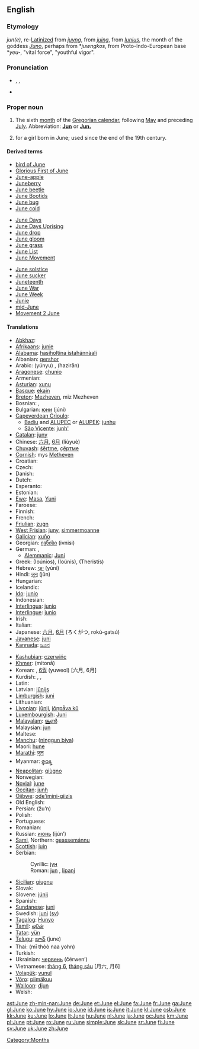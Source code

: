 {{see|june}}
==English==

===Etymology===
{{ME.}} ''jun(e)'', re-[[Latinize]]d from {{ME.}} ''[[juyng]]'', from {{OF.}} ''[[juing]]'', from {{L.}} ''[[Iunius]]'', the month of the goddess ''[[Juno]]'', perhaps from {{PIE.}} *''juwngkos'', from Proto-Indo-European base *''yeu-'', "vital force", "youthful vigor".

===Pronunciation===
* {{enPR|jo͞on}}, {{IPA|/dʒuːn/}}, {{SAMPA|/dZu:n/}}
* {{audio|en-us-June.ogg|Audio (US)}}
*: {{rhymes|uːn}}

===Proper noun===
{{en-proper noun|s|-}}

# The sixth [[month]] of the [[Gregorian calendar]], following [[May]] and preceding [[July]]. Abbreviation: '''[[Jun]]''' or '''[[Jun.]]'''
# {{given name|female}} for a girl born in June; used since the end of the 19th century.

====Derived terms====
{{top3}}
* [[bird of June]]
* [[Glorious First of June]]
* [[June-apple]]
* [[Juneberry]]
* [[June beetle]]
* [[June Bootids]]
* [[June bug]]
* [[June cold]]
{{mid3}}
* [[June Days]]
* [[June Days Uprising]]
* [[June drop]]
* [[June gloom]]
* [[June grass]]
* [[June List]]
* [[June Movement]]
{{mid3}}
* [[June solstice]]
* [[June sucker]]
* [[Juneteenth]]
* [[June War]]
* [[June Week]]
* [[Junie]]
* [[mid-June]]
* [[w:Movement 2 June|Movement 2 June]]
{{bottom}}

====Translations====
{{trans-top|sixth month of the Gregorian calendar}}
* [[Abkhaz]]: {{Cyrl|[[рашәара]]}} {{IPAchar|(rašwara)}}
* [[Afrikaans]]: [[junie]]
* [[Alabama]]: [[hasiholtina istahánnàali]]
* Albanian: [[qershor]]
* Arabic: {{Arab|[[يونيو|يُونْيُو]]}} (yúnyu) {{m}}, {{Arab|[[حزيران|حَزيرانٌ]]}} (ħazirān) {{m}}
* [[Aragonese]]: [[chunio]]
* Armenian: {{t+|hy|հունիս|sc=Hayeren|xs=Armenian}}
* [[Asturian]]: [[xunu]]
* [[Basque]]: [[ekain]]
* [[Breton]]: [[Mezheven]], miz Mezheven
* Bosnian: {{t-|bs|juni|m}}, {{t-|bs|jun|m}}
* Bulgarian: [[юни]] (júni) {{m}}
* [[Capeverdean Crioulo]]:
** [[Badiu]] and [[ALUPEC]] or [[ALUPEK]]: [[junhu]]
** [[São Vicente]]: [[junh']]
* [[Catalan]]: [[juny]] {{m}}
* Chinese: [[六月]], [[6月]] (liùyuè)
* [[Chuvash]]: [[śěrtme]], [[çĕртме]]
* [[Cornish]]: mys [[Metheven]]
* Croatian: {{t+|hr|lipanj}}
* Czech: {{t-|cs|červen|m}}
* Danish: {{t+|da|juni}}
* Dutch: {{t+|nl|juni}}
* Esperanto: {{t+|eo|junio|xs=Esperanto}}
* Estonian: {{t+|et|juuni}}
* [[Ewe]]: [[Masa]], [[Yuni]]
* Faroese: {{t-|fo|juni|xs=Faroese}}
* Finnish: {{t+|fi|kesäkuu}}
* French: {{t+|fr|juin|m}}
* [[Friulian]]: [[zugn]] {{m}}
* [[West Frisian]]: [[juny]], [[simmermoanne]]
* [[Galician]]: [[xuño]] {{m}}
* Georgian: [[ივნისი]] (ivnisi)
* German: {{t+|de|Juni|m}}, {{t+|de|Brachet|m}}
** [[Alemmanic]]: [[Juni]] {{m}}
* Greek: {{t+|el|Ιούνιος|m|sc=Grek}} (Ioúnios),  {{t+|el|Ιούνης|m|sc=Grek}} (Ioúnis), {{t|el|Θεριστής|m|sc=Grek}} (Theristís)
* Hebrew: [[יוני|יוּנִי]] (yúni)
* Hindi: [[जून]] (jūn)
* Hungarian: {{t+|hu|június}}
* Icelandic: {{t+|is|júní}}
* [[Ido]]: [[junio]]
* Indonesian: {{t-|id|juni|xs=Indonesian}}
* [[Interlingua]]: [[junio]]
* [[Interlingue]]: [[junio]]
* Irish: {{t+|ga|Meitheamh|xs=Irish}}
* Italian: {{t+|it|giugno|m}}
* Japanese: [[六月]], [[6月]] (ろくがつ, rokú-gatsú)
* [[Javanese]]: [[juni]]
* [[Kannada]]: [[ಜೂನ]]
{{trans-mid}}
* [[Kashubian]]: [[czerwińc]]
* [[Khmer]]: {{Khmr|[[មិថុនា]]}} (mitonā)
* Korean: {{t+|ko|유월|tr=yuwol|sc=KOchar}}, [[6월]] (yuweol) [六月, 6月]
* Kurdish: {{t+|ku|pûşber|f}}, {{t+|ku|hezîran|f}}, {{t+|ku|xezîran|f}}
* Latin: {{t+|la|Iunius|m}}
* Latvian: [[jūnijs]]
* [[Limburgish]]: [[juni]]
* Lithuanian: {{t+|lt|birželis|m|xs=Lithuanian}}
* [[Livonian]]: [[jūnij]], [[jõņpǟva kū]]
* [[Luxembourgish]]: [[Juni]]
* [[Malayalam]]: [[ജൂണ്‍]]
* Malaysian: [[jun]]
* Maltese: {{t-|mt|Ġunju|xs=Maltese}}
* [[Manchu]]: ([[ninggun biya]])
* Maori: [[hune]]
* [[Marathi]]: [[जून]]
* Myanmar: [[ဇ္ဝန္]] {{IPAchar|(zũ)}}
* [[Neapolitan]]: [[giùgno]]
* Norwegian: {{t+|no|juni}}
* [[Novial]]: [[june]]
* [[Occitan]]: [[junh]] {{m}}
* [[Ojibwe]]: [[ode'imini-giizis]]
* Old English: {{t-|ang|se ærra liþa|m|alt=se ǣrra līþa|xs=Old English}}
* Persian: {{fa-Arab|[[ژوئن]]}} (žu’n)
* Polish: {{t+|pl|czerwiec|m}}
* Portuguese: {{t+|pt|junho|m}}
* Romanian: {{t+|ro|iunie}}
* Russian: [[июнь]] (ijún’) {{m}}
* [[Sami]], Northern: [[geassemánnu]]
* [[Scottish]]: [[juin]]
* Serbian:
*: Cyrillic: [[јун#Serbian|јун]] {{m}}
*: Roman:  [[jun#Serbian|jun]] {{m}}, [[lipanj]]
* [[Sicilian]]: [[giugnu]] {{m}}
* Slovak: {{t+|sk|jún|m}}
* Slovene: [[júnij]] {{m}}
* Spanish: {{t+|es|junio|m}}
* [[Sundanese]]: [[juni]]
* Swedish: [[juni]] ([[:sv:juni|sv]])
* [[Tagalog]]: [[Hunyo]]
* [[Tamil]]: [[ஜூன்]]
* [[Tatar]]: [[yün]]
* [[Telugu]]: [[జూన్]] (june)
* Thai: {{Thai|[[มิถุนายน]]}} (mī thòò naa yohn)
* Turkish: {{t+|tr|haziran}}
* Ukrainian: [[червень]] (čérwen’) {{m}}
* Vietnamese: [[tháng 6]], [[tháng sáu]] [月六, 月6]
* [[Volapük]]: [[yunul]]
* [[Võro]]: [[piimäkuu]]
* [[Walloon]]: [[djun]]
* Welsh: {{t-|cy|Mehefin|m|xs=Welsh}}
{{trans-bottom}}

[[Category:Months]]

[[ast:June]]
[[zh-min-nan:June]]
[[de:June]]
[[et:June]]
[[el:June]]
[[fa:June]]
[[fr:June]]
[[ga:June]]
[[gl:June]]
[[ko:June]]
[[hy:June]]
[[io:June]]
[[id:June]]
[[is:June]]
[[it:June]]
[[kl:June]]
[[csb:June]]
[[kk:June]]
[[ku:June]]
[[lo:June]]
[[lt:June]]
[[hu:June]]
[[nl:June]]
[[ja:June]]
[[oc:June]]
[[km:June]]
[[pl:June]]
[[pt:June]]
[[ro:June]]
[[ru:June]]
[[simple:June]]
[[sk:June]]
[[sr:June]]
[[fi:June]]
[[sv:June]]
[[uk:June]]
[[zh:June]]